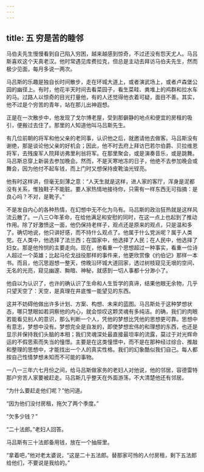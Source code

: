 ```yaml
---
---
---
```

title: 五 穷是苦的睦邻
---





马伯夫先生慢慢看到自己陷入穷困，越来越感到惊奇，不过还没有怨天尤人。马吕斯喜欢这个天真老汉。他时常遇见库费拉克，但总是主动去拜访马伯夫先生，然而极少见面，每月多说一两次。

马吕斯的乐趣是独自长时间散步，走在环城大道上，或者演武场上，或者卢森堡公园的幽径上。有时，他花半天时间去看菜园子，看生菜畦、粪堆上的鸡群和拉水车的马。过路人以惊奇的目光打量他，有的人还觉得他衣着可疑，面目不善。其实，他不过是个穷苦的青年，站在那儿出神遐想。

正是在一次散步中，他发现了戈尔博老屋，受到那僻静的地点和便宜的房租的吸引，便搬过去住了。那里的人知道他叫马吕斯先生。

有几位前朝的将军和他父亲的老同事，认识他之后，就邀请他去做客。马吕斯没有谢绝，那是谈论他父亲的好机会；因此，他不时去府上拜访巴若尔伯爵、贝拉维恩将军，去残废军人院拜访弗里利翁将军。在那里聚会，或是演奏音乐，或是跳舞。马吕斯总穿上新装去参加晚会。然而，不是天寒地冻的日子，他绝不去参加晚会或舞会，因为他付不起车钱，而上门时又想保持皮靴油光锃亮。

他有时这样讲，但毫无刻薄之意：“人天生就是这样，进人家的客厅，浑身是泥都没有关系，惟独鞋子不能脏。要人家热情地接待你，只需有一样东西无可指摘：是良心吗？不对，是靴子。”

不是发自内心的各种热情，在幻想中无不化为乌有。马吕斯的政治狂热就是这样风流云散了。一八三○年革命，在给他满足和安慰的同时，在这一点上也起到了推动作用。除了好激愤这一面，他仍保持老样子，观点还是原来的观点，只是温和多了。确切地说，他只讲好感，而不持什么观点了。他属于什么党派呢？属于人类党。在人类中，他选择了法兰西；在国家中，他选择了人民；在人民中，他选择了妇女。那是他怜悯的主要走向。现在，他看重一个思想超过一种事实，看重一位诗人超过一个英雄；比起马伦戈战役那样的事件来，他更欣赏像《约伯记》那样一本书。而且，他沉思遐想一整天，傍晚沿环城大道回家，透过树枝窥见无垠的空间、无名的光亮，窥见幽邃、黝暗、神秘，就感到一切人事都十分渺小了。

他自以为认识了，也许的确认识了生命和人生哲学的真谛，结果他眼无余物，几乎只望天空了：天空，是真理在井底惟一能望见的东西。

这并不妨碍他做出许多计划、方案、构想、未来的蓝图。马吕斯处于这种梦想状态，哪只慧眼如若洞察他的内心，就会惊叹这颗灵魂有多纯洁。的确，我们的肉眼若能看见别人的意识，那么判断一个人，凭他的梦想比凭他的思想更可靠。思想中有意志，梦想中没有。梦想完全是自发的，即使梦想宏伟的和理想的东西，也还是显示并保持我们头脑的本相；我们灵魂深处最直接最坦率的流露，莫过于对光辉命运的不假思索而失当的憧憬。主要是在这类憧憬中，而不是在那种经过综合、推敲和整理的思想中，才能找出一个人的真实性格。我们的幻象酷似我们自己。每人都按自己性情梦想未知而不可能的事物。

一八一三年六七月份之间，给马吕斯做家务的老妇人对他说，他的邻居，容德雷特那户穷苦人家要被赶走。马吕斯几乎整天在外面游荡，不大清楚他还有邻居。

“为什么要赶走他们呢？”他问道。

“因为他们没付房租，拖欠了两个季度。”

“欠多少钱？”

“二十法郎。”老妇人回答。

马吕斯有三十法郎备用钱，放在一个抽屉里。

“拿着吧，”他对老太婆说，“这是二十五法郎。替那家可怜的人付房租，剩下五法郎给他们，不要说是我给的。”